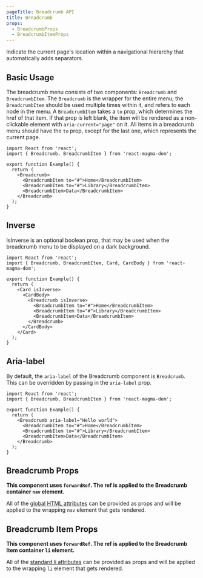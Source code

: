 ```yaml
---
pageTitle: Breadcrumb API
title: Breadcrumb
props:
  - BreadcrumbProps
  - BreadcrumbItemProps
---
```



<PageContent componentName="breadcrumb" type="api">

<LeadParagraph>
  Indicate the current page's location within a navigational hierarchy that
  automatically adds separators.
</LeadParagraph>

## Basic Usage

The breadcrumb menu consists of two components: `Breadcrumb` and `BreadcrumbItem`. The `Breadcrumb` is the wrapper for the entire menu; the `BreadcrumbItem`
should be used multiple times within it, and refers to each node in the menu. A `BreadcrumbItem` takes a `to` prop, which determines the href of that item. If that prop is left blank,
the item will be rendered as a non-clickable element with `aria-current="page"` on it. All items in a breadcrumb menu should have the `to` prop, except for the last one, which represents the current page.

```tsx
import React from 'react';
import { Breadcrumb, BreadcrumbItem } from 'react-magma-dom';

export function Example() {
  return (
    <Breadcrumb>
      <BreadcrumbItem to="#">Home</BreadcrumbItem>
      <BreadcrumbItem to="#">Library</BreadcrumbItem>
      <BreadcrumbItem>Data</BreadcrumbItem>
    </Breadcrumb>
  );
}
```

## Inverse

IsInverse is an optional boolean prop, that may be used when the breadcrumb menu to be displayed on a dark background.

```tsx
import React from 'react';
import { Breadcrumb, BreadcrumbItem, Card, CardBody } from 'react-magma-dom';

export function Example() {
  return (
    <Card isInverse>
      <CardBody>
        <Breadcrumb isInverse>
          <BreadcrumbItem to="#">Home</BreadcrumbItem>
          <BreadcrumbItem to="#">Library</BreadcrumbItem>
          <BreadcrumbItem>Data</BreadcrumbItem>
        </Breadcrumb>
      </CardBody>
    </Card>
  );
}
```

## Aria-label

By default, the `aria-label` of the Breadcrumb component is `Breadcrumb`. This can be overridden by passing in the `aria-label` prop.

```tsx
import React from 'react';
import { Breadcrumb, BreadcrumbItem } from 'react-magma-dom';

export function Example() {
  return (
    <Breadcrumb aria-label="Hello world">
      <BreadcrumbItem to="#">Home</BreadcrumbItem>
      <BreadcrumbItem to="#">Library</BreadcrumbItem>
      <BreadcrumbItem>Data</BreadcrumbItem>
    </Breadcrumb>
  );
}
```

## Breadcrumb Props

**This component uses `forwardRef`. The ref is applied to the Breadcrumb container `nav` element.**

All of the [global HTML attributes](https://developer.mozilla.org/en-US/docs/Web/HTML/Global_attributes) can be provided as props and will be applied to the wrapping `nav` element that gets rendered.

<BreadcrumbProps />

## Breadcrumb Item Props

**This component uses `forwardRef`. The ref is applied to the Breadcrumb Item container `li` element.**

All of the [standard li attributes](https://developer.mozilla.org/en-US/docs/Web/HTML/Element/li) can be provided as props and will be applied to the wrapping `li` element that gets rendered.

<BreadcrumbItemProps />

</PageContent>
